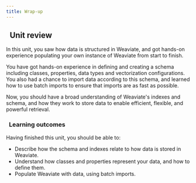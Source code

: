 ```yaml
---
title: Wrap-up
---
```


## <i class="fa-solid fa-chalkboard-user"></i>&nbsp;&nbsp;Unit review

In this unit, you saw how data is structured in Weaviate, and got hands-on experience populating your own instance of Weaviate from start to finish.

You have got hands-on experience in defining and creating a schema including classes, properties, data types and vectorization configurations. You also had a chance to import data according to this schema, and learned how to use batch imports to ensure that imports are as fast as possible.

Now, you should have a broad understanding of Weaviate's indexes and schema, and how they work to store data to enable efficient, flexible, and powerful retrieval.

### <i class="fa-solid fa-clipboard-list-check"></i>&nbsp;&nbsp;Learning outcomes

Having finished this unit, you should be able to:
- Describe how the schema and indexes relate to how data is stored in Weaviate.
- Understand how classes and properties represent your data, and how to define them.
- Populate Weaviate with data, using batch imports.


<GiscusDocComment />
